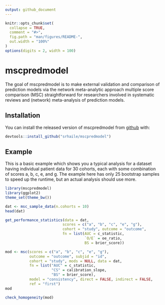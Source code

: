 ```yaml
---
output: github_document
---
```


<!-- README.md is generated from README.Rmd. Please edit that file -->

```r
knitr::opts_chunk$set(
  collapse = TRUE,
  comment = "#>",
  fig.path = "man/figures/README-",
  out.width = "100%"
)
options(digits = 2, width = 100)
```
# mscpredmodel

The goal of mscpredmodel is to make external validation and comparison of prediction models via the network meta-analytic approach multiple score comparison (MSC) straightforward for researchers involved in systematic reviews and (network) meta-analysis of prediction models.

## Installation

You can install the released version of mscpredmodel from [github](https://github.com/) with:

``` r
devtools::install_github("srhaile/mscpredmodel")
```

## Example

This is a basic example which shows you a typical analysis for a dataset having individual patient data for 30 cohorts, each with some combination of scores a, b, c, e, and g. The example here has only 25 bootstrap samples to speed up the runtime, but an actual analysis should use more.

```r
library(mscpredmodel)
library(ggplot2)
theme_set(theme_bw())

dat <- msc_sample_data(n.cohorts = 10)
head(dat)

get_performance_statistics(data = dat, 
                          scores = c("a", "b", "c", "e", "g"), 
                          cohort = "study", outcome = "outcome", 
                          fn = list(AUC = c_statistic, 
                                    `O/E` = oe_ratio,
                                    BS = brier_score))

mod <- msc(scores = c("a", "b", "c", "e", "g"),
           outcome = "outcome", subjid = "id",
           cohort = "study", mods = NULL, data = dat,
           fn = list("AUC" = c_statistic,
                     "CS" = calibration_slope,
                     "BS" = brier_score),
           model = "consistency", direct = FALSE, indirect = FALSE,
           ref = "first")
mod

check_homogeneity(mod)

```

